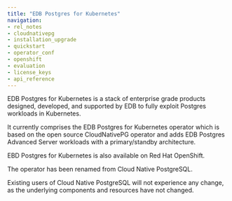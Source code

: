 ```yaml
---
title: "EDB Postgres for Kubernetes"
navigation:
- rel_notes
- cloudnativepg
- installation_upgrade
- quickstart
- operator_conf
- openshift
- evaluation
- license_keys
- api_reference
---
```


EDB Postgres for Kubernetes is a stack of enterprise grade products
designed, developed, and supported by EDB to fully exploit Postgres workloads
in Kubernetes.

It currently comprises the EDB Postgres for Kubernetes operator which is based
on the open source CloudNativePG operator and adds EDB Postgres Advanced Server
workloads with a primary/standby architecture.

EBD Postgres for Kubernetes is also available on Red Hat OpenShift.

The operator has been renamed from Cloud Native PostgreSQL.

Existing users of Cloud Native PostgreSQL will not experience any change, as
the underlying components and resources have not changed.

